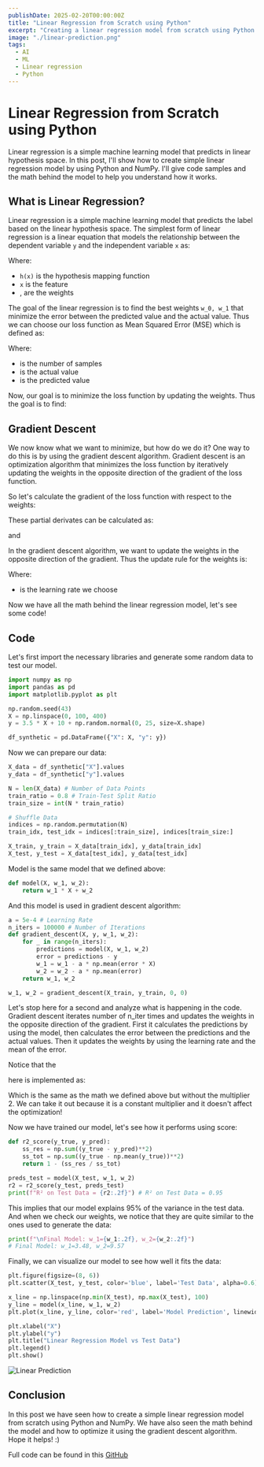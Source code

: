 ```yaml
---
publishDate: 2025-02-20T00:00:00Z
title: "Linear Regression from Scratch using Python"
excerpt: "Creating a linear regression model from scratch using Python with mean squared error and gradient descent."
image: "./linear-prediction.png"
tags:
  - AI
  - ML
  - Linear regression
  - Python
---
```



# Linear Regression from Scratch using Python

Linear regression is a simple machine learning model that predicts in linear hypothesis space.
In this post, I'll show how to create simple linear regression model by using Python and NumPy.
I'll give code samples and the math behind the model to help you understand how it works.

## What is Linear Regression?

Linear regression is a simple machine learning model that predicts the label based on the linear hypothesis space.
The simplest form of linear regression is a linear equation that models the relationship between the dependent variable `y` and the independent variable `x` as:

<Latex formula='h(x) = w_{1}x + w_{0}'/>

Where:
- `h(x)` is the hypothesis mapping function
- `x` is the feature
- <InlineLatex formula="w_{0}" />, <InlineLatex formula="w_{1}" /> are the weights

The goal of the linear regression is to find the best weights `w_0, w_1` that minimize the error between the predicted value and the actual value.
Thus we can choose our loss function as Mean Squared Error (MSE) which is defined as:

<Latex formula='1 / m \sum_{i = 1}^{m}(y^{i} - h(x^{i}))^{2}'/>

Where:
- <InlineLatex formula="m" /> is the number of samples
- <InlineLatex formula="y^{i}" />is the actual value
- <InlineLatex formula="h(x^{i})" /> is the predicted value

Now, our goal is to minimize the loss function by updating the weights. Thus the goal is to find:

<Latex formula='\hat{\textbf{w}}= argmin (1 / m) \sum_{i = 1}^{m}(y^{i} - h(x^{i}))^{2}'/>

## Gradient Descent

We now know what we want to minimize, but how do we do it?
One way to do this is by using the gradient descent algorithm.
Gradient descent is an optimization algorithm that minimizes the loss function by iteratively updating the weights in the opposite direction of the gradient of the loss function.

So let's calculate the gradient of the loss function with respect to the weights:

<Latex formula='\nabla_{\textbf{w}} = \begin{bmatrix} \frac{\partial L}{\partial w_{0}} \\ \frac{\partial L}{\partial w_{1}} \end{bmatrix}'/>

These partial derivates can be calculated as:

<Latex formula='\frac{\partial L}{\partial w_{0}} = 2 / m \sum_{i = 1}^{m}( h(x^{i}) - y^{i} )' />
and 
<Latex formula='\frac{\partial L}{\partial w_{1}} = 2 / m \sum_{i = 1}^{m}( h(x^{i}) - y^{i} )x^{i}' />

In the gradient descent algorithm, we want to update the weights in the opposite direction of the gradient.
Thus the update rule for the weights is:

<Latex formula='w_{0} = w_{0} - \alpha \frac{\partial L}{\partial w_{0}}' />

<Latex formula='w_{1} = w_{1} - \alpha \frac{\partial L}{\partial w_{1}}' />

Where:
- <InlineLatex formula="\alpha" /> is the learning rate we choose

Now we have all the math behind the linear regression model, let's see some code!

## Code

Let's first import the necessary libraries and generate some random data to test our model.

```python
import numpy as np
import pandas as pd
import matplotlib.pyplot as plt

np.random.seed(43)
X = np.linspace(0, 100, 400)
y = 3.5 * X + 10 + np.random.normal(0, 25, size=X.shape)

df_synthetic = pd.DataFrame({"X": X, "y": y})
```

Now we can prepare our data:

```python
X_data = df_synthetic["X"].values
y_data = df_synthetic["y"].values

N = len(X_data) # Number of Data Points
train_ratio = 0.8 # Train-Test Split Ratio
train_size = int(N * train_ratio)

# Shuffle Data
indices = np.random.permutation(N)
train_idx, test_idx = indices[:train_size], indices[train_size:]

X_train, y_train = X_data[train_idx], y_data[train_idx]
X_test, y_test = X_data[test_idx], y_data[test_idx]
```

Model is the same model that we defined above:
```python	
def model(X, w_1, w_2):
    return w_1 * X + w_2
```

And this model is used in gradient descent algorithm:
```python
a = 5e-4 # Learning Rate
n_iters = 100000 # Number of Iterations
def gradient_descent(X, y, w_1, w_2):
    for _ in range(n_iters):
        predictions = model(X, w_1, w_2)
        error = predictions - y
        w_1 = w_1 - a * np.mean(error * X)
        w_2 = w_2 - a * np.mean(error)
    return w_1, w_2

w_1, w_2 = gradient_descent(X_train, y_train, 0, 0)
```

Let's stop here for a second and analyze what is happening in the code.
Gradient descent iterates number of n_iter times and updates the weights in the opposite direction of the gradient.
First it calculates the predictions by using the model, then calculates the error between the predictions and the actual values.
Then it updates the weights by using the learning rate and the mean of the error.

Notice that the 
<Latex formula='w_{0} = w_{0} - \alpha \frac{\partial L}{\partial w_{0}}' />

<Latex formula='w_{1} = w_{1} - \alpha \frac{\partial L}{\partial w_{1}}' />

here is implemented as:
<Latex formula='w_{1} = w_{1} - \alpha \frac{1}{m} \sum_{i = 1}^{m}( h(x^{i}) - y^{i} )x^{i}' />

<Latex formula='w_{2} = w_{2} - \alpha \frac{1}{m} \sum_{i = 1}^{m}( h(x^{i}) - y^{i} )' />

Which is the same as the math we defined above but without the multiplier 2.
We can take it out because it is a constant multiplier and it doesn't affect the optimization!


Now we have trained our model, let's see how it performs using <InlineLatex formula="R^2" /> score:

```python
def r2_score(y_true, y_pred):
    ss_res = np.sum((y_true - y_pred)**2)
    ss_tot = np.sum((y_true - np.mean(y_true))**2)
    return 1 - (ss_res / ss_tot)

preds_test = model(X_test, w_1, w_2)
r2 = r2_score(y_test, preds_test)
print(f"R² on Test Data = {r2:.2f}") # R² on Test Data = 0.95
```

This implies that our model explains 95% of the variance in the test data.
And when we check our weights, we notice that they are quite similar to the ones used to generate the data:
```python
print(f"\nFinal Model: w_1={w_1:.2f}, w_2={w_2:.2f}")
# Final Model: w_1=3.48, w_2=9.57
```

Finally, we can visualize our model to see how well it fits the data:

```python
plt.figure(figsize=(8, 6))
plt.scatter(X_test, y_test, color='blue', label='Test Data', alpha=0.6)

x_line = np.linspace(np.min(X_test), np.max(X_test), 100)
y_line = model(x_line, w_1, w_2)
plt.plot(x_line, y_line, color='red', label='Model Prediction', linewidth=2)

plt.xlabel("X")
plt.ylabel("y")
plt.title("Linear Regression Model vs Test Data")
plt.legend()
plt.show()
```

<Image src={linearPrediction} alt="Linear Prediction" />

## Conclusion

In this post we have seen how to create a simple linear regression model from scratch using Python and NumPy.
We have also seen the math behind the model and how to optimize it using the gradient descent algorithm.
Hope it helps! :)

Full code can be found in this [GitHub](https://github.com/samikuikka/linear-regression-from-scratch)